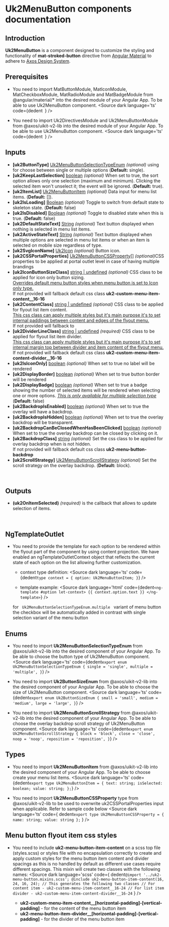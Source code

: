 <!-- Custom-MDX-Documentation.mdx -->


# Uk2MenuButton components documentation

## Introduction

<p>
<strong>Uk2MenuButton</strong> is a component designed to customize the styling and functionality of <strong>mat-stroked-button</strong> directive from <a href='https://v15.material.angular.io/components/button/overview'>Angular Material</a> to adhere to <a href="https://www.figma.com/file/xNJe50LNYYGhQ1Q1C3zs4b/%F0%9F%91%B7%E2%80%8D%E2%99%82%EF%B8%8F---framework-core---angular---web-2.0?type=design&node-id=4244-57197&mode=design&t=OZMFrIjk88UtCzOc-0">Axos Design System</a>.
</p>

## Prerequisites
- You need to import MatButtonModule, MatIconModule, MatCheckboxModule, MatRadioModule and MatBadgeModule from @angular/material/* into the desired module of your Angular App. To be able to use Uk2MenuButton component.
<Source
  dark
  language='ts'
  code={dedent`
  `}
/>

- You need to import Uk2DirectivesModule and Uk2MenuButtonModule from @axos/uikit-v2-lib into the desired module of your Angular App. To be able to use Uk2MenuButton component.
<Source
  dark
  language='ts'
  code={dedent`
  `}
/>

## Inputs
<ul>
  <li><strong>[uk2ButtonType]</strong> <u>Uk2MenuButtonSelectionTypeEnum</u> <i>(optional)</i> using for choose between single or multiple options (<strong>Default:</strong> single).</li>
  <li><strong>[uk2KeepLastSelection]</strong> <u>boolean</u> <i>(optional)</i> When set to true, the sort option allows only one selection (maximum and minimum).
    Clicking the selected item won't unselect it; the event will be ignored.
    (<strong>Default:</strong> true).</li>
  <li><strong>[uk2ItemList]</strong> <u>Uk2MenuButtonItem</u> <i>(optional)</i> Data input for menu list items. (<strong>Default:</strong> []).</li>
  <li><strong>[uk2IsLoading]</strong> <u>Boolean</u> <i><i>(optional)</i></i> Toggle to switch from default state to skeleton state. (<strong>Default:</strong> false)</li>
  <li><strong>[uk2IsDisabled]</strong> <u>Boolean</u> <i>(optional)</i> Toggle to disabled state when this is true. (<strong>Default:</strong> false)</li>
  <li><strong>[uk2DefaultStateText]</strong> <u>String</u> <i>(optional)</i> Text button displayed when nothing is selected in menu list items.</li>
  <li><strong>[uk2ActiveStateText]</strong> <u>String</u> <i>(optional)</i> Text button displayed when multiple options are selected in menu list items or when an item is selected on mobile size regardless of type.</li>
  <li><strong>[uk2SvgIconName]</strong> <u>Uk2Icon</u> <i>(optional)</i> Button icon.</li>
  <li><strong>[uk2CSSPortalProperties]</strong> <u>Uk2MenuButtonCSSProperty[]</u> <i>(optional)</i>CSS properties to be applied at portal outlet level in case of having multiple brandings</li>
  <li><strong>[uk2IconButtonSizeClass]</strong> <u>string | undefined</u> <i>(optional)</i> CSS class to be applied for icon only button sizing.<br/> <u>Overrides default menu button styles when menu button is set to Icon only type.</u> <br/>If not provided will fallback default css class <strong>uk2-custom-menu-item-content__16-16</strong></li>
  <li><strong>[uk2ContentClass]</strong> <u>string | undefined</u> <i>(optional)</i> CSS class to be applied for flyout list item content.<br/> <u>This css class can apply multiple styles but it's main purpose it's to set internal paddings between content and edges of the flyout menu.</u> <br/>If not provided will fallback to </li>
  <li><strong>[uk2DividerLineClass]</strong> <u>string | undefined</u> <i>(required)</i> CSS class to be applied for flyout list item divider.<br/> <u>This css class can apply multiple styles but it's main purpose it's to set internal margin top between divider and item content of the flyout menu.</u> <br/>If not provided will fallback default css class <strong>uk2-custom-menu-item-content-divider__16-16</strong></li>
  <li><strong>[uk2IsIconOnly]</strong> <u>boolean</u> <i>(optional)</i> When set to true no label will be rendered</li>
  <li><strong>[uk2DisplayBorder]</strong> <u>boolean</u> <i>(optional)</i> When set to true button border will be rendered</li>
  <li><strong>[uk2DisplayBadge]</strong> <u>boolean</u> <i>(optional)</i> When set to true a badge showing the number of selected items will be rendered when selecting one or more options. <i><u>This is only available for multiple selection type</u></i> (<strong>Default:</strong> false)</li>
  <li><strong>[uk2BackdropIsEnabled]</strong> <u>boolean</u> <i>(optional)</i> When set to true the overlay will have a backdrop.</li>
  <li><strong>[uk2BackdropIsHidden]</strong> <u>boolean</u> <i>(optional)</i> When set to true the overlay backdrop will be transparent.</li>
  <li><strong>[uk2BackdropCanBeClosedWhenHasBeenClicked]</strong> <u>boolean</u> <i>(optional)</i> When set to true the overlay backdrop can be closed by clicking on it.</li>
  <li><strong>[uk2BackdropClass]</strong> <u>string</u> <i>(optional)</i> Set the css class to be applied for overlay backdrop when is not hidden. <br/> If not provided will fallback default css class <strong>uk2-menu-button-backdrop</strong></li>
  <li><strong>[uk2ScrollStrategy]</strong> <u>Uk2MenuButtonScrollStrategy</u> <i>(optional)</i> Set the scroll strategy on the overlay backdrop. (<strong>Default:</strong> block).</li>
</ul>
<br/>


## Outputs
  <ul>
    <li><strong>(uk2OnItemSelected)</strong> <i>(required)</i> is the callback that allows to update selection of items.</li>
  </ul>
<br/>

## NgTemplateOutlet
- You need to provide the template for each option to be rendered within the flyout part of the component by using content projection. We have enabled an ngTemplateOutletContext object that reflects the current state of each option on the list allowing further customization.
   - context type definition:
  <Source
    dark
    language='ts'
    code={dedent`
        type context = {
          option: Uk2MenuButtonItem;
        }
    `}
  />

  - template example:
  <Source
    dark
    language='html'
    code={dedent`
        <ng-template #option let-context> {{ context.option.text }} </ng-template>
    `}
  />


  <p> for <code> Uk2MenuButtonSelectionTypeEnum.multiple </code> variant of menu button the checkbox will be automatically added in contrast with single selection variant of the menu button </p>





## Enums

- You need to import <strong>Uk2MenuButtonSelectionTypeEnum</strong> from @axos/uikit-v2-lib into the desired component of your Angular App. To be able to choose the button type of Uk2MenuButton component.
 <Source
  dark
  language='ts'
  code={dedent`
    export enum Uk2MenuButtonSelectionTypeEnum {
      single = 'single',
      multiple = 'multiple',
    }
  `}
/>


- You need to import <strong>Uk2ButtonSizeEnum</strong> from @axos/uikit-v2-lib into the desired component of your Angular App. To be able to choose the size of Uk2MenuButton component.
<Source
  dark
  language='ts'
  code={dedent`
      export enum Uk2ButtonSizeEnum {
        small = 'small',
        medium = 'medium',
        large = 'large',
      }
  `}
/>


- You need to import <strong>Uk2MenuButtonScrollStrategy</strong> from @axos/uikit-v2-lib into the desired component of your Angular App. To be able to choose the overlay backdrop scroll strategy of Uk2MenuButton component.
<Source
  dark
  language='ts'
  code={dedent`
      export enum Uk2MenuButtonScrollStrategy {
        block = 'block',
        close = 'close',
        noop = 'noop',
        reposition = 'reposition',
      }
  `}
/>


## Types

- You need to import <strong>Uk2MenuButtonItem</strong> from @axos/uikit-v2-lib into the desired component of your Angular App. To be able to choose create your menu list items.
 <Source
  dark
  language='ts'
  code={dedent`
    export type Uk2MenuButtonItem = {
      text: string;
      isSelected: boolean;
      value: string;
    };
  `}
/>


- You need to import <strong>Uk2MenuButtonCSSProperty</strong> type from @axos/uikit-v2-lib to be used to overwrite uk2CSSPortalProperties input when applicable. Refer to sample code below
<Source
  dark
  language='ts'
  code={
    dedent`
    export type Uk2MenuButtonCSSProperty = {
      name: string;
      value: string
    };
    `
  }
/>



## Menu button flyout item css styles

- You need to include <strong>uk2-menu-button-item-content</strong> on a scss top file (styles.scss) or styles file with no encapsulation correctly
  to create and apply custom styles for the menu button item content and divider spacings as this is no handled by default as different use cases require different spacings.
  This mixin will create two classes with the following names:
  <Source
    dark
    language='scss'
    code={
      dedent`
        @import '../uk2-menu-button.mixins.scss';
        @include uk2-menu-button-item-content(16, 24, 16, 24);
        // This generates the following two classes
        // For content item - uk2-custom-menu-item-content__16-24
        // For list item divider - uk2-custom-menu-item-content-divider__16-24
      `
    }
  />

  <ul>
    <li><strong>uk2-custom-menu-item-content__[horizontal-padding]-[vertical-padding]</strong> - for the content of the menu button item</li>
    <li><strong>uk2-menu-button-item-divider__[horizontal-padding]-[vertical-padding]</strong> - for the divider of the menu button item</li>
  </ul>
